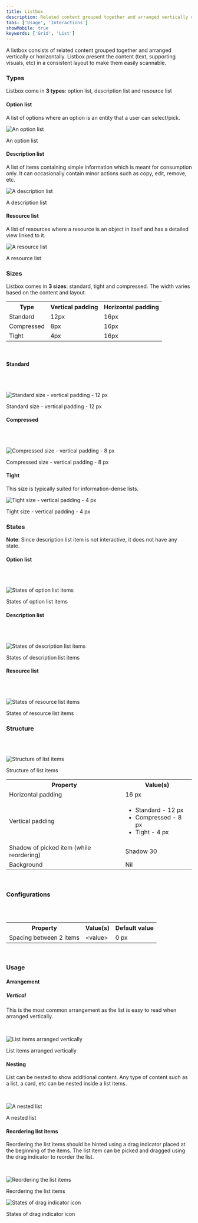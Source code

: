 ```yaml
---
title: Listbox
description: Related content grouped together and arranged vertically or horizontally.
tabs: ['Usage', 'Interactions']
showMobile: true
keywords: ['Grid', 'List']
---
```


A listbox consists of related content grouped together and arranged vertically or horizontally. Listbox present the content (text, supporting visuals, etc) in a consistent layout to make them easily scannable.

### Types
Listbox come in **3 types**: option list, description list and resource list

#### Option list
A list of options where an option is an entity that a user can select/pick.

![An option list](./images/Option-list.png)
<Caption>An option list</Caption>

#### Description list
A list of items containing simple information which is meant for consumption only. It can occasionally contain minor actions such as copy, edit, remove, etc.

![A description list](./images/Description-list.png)
<Caption>A description list</Caption>

#### Resource list
A list of resources where a resource is an object in itself and has a detailed view linked to it.

![A resource list](./images/Resource-list.png)
<Caption>A resource list</Caption>

### Sizes
Listbox comes in **3 sizes**: standard, tight and compressed. The width varies based on the content and layout.

<table style={{width: "100%"}}>
  <tbody>
    <tr>
      <th style={{width:"33%", textAlign: "left"}}>Type</th>
      <th style={{width:"33%", textAlign: "left"}}>Vertical padding</th>
      <th style={{width:"33%", textAlign: "left"}}>Horizontal padding</th>
    </tr>
    <tr style={{verticalAlign: "top"}}>
      <td>Standard</td>
      <td>12px</td>
      <td>16px</td>
    </tr>
    <tr style={{verticalAlign: "top"}}>
      <td>Compressed</td>
      <td>8px</td>
      <td>16px</td>
    </tr>
    <tr style={{verticalAlign: "top"}}>
      <td>Tight</td>
      <td>4px</td>
      <td>16px</td>
    </tr>
  </tbody>
</table>

<br/>

#### Standard

<br/>
<br/>

![Standard size - vertical padding - 12 px](./images/Standard.png)
<Caption>Standard size - vertical padding - 12 px</Caption>

#### Compressed

<br/>
<br/>

![Compressed size - vertical padding - 8 px](./images/Compressed.png)
<Caption>Compressed size - vertical padding - 8 px</Caption>

#### Tight 

This size is typically suited for information-dense lists.

![Tight size - vertical padding - 4 px](./images/Tight.png)
<Caption>Tight size - vertical padding - 4 px</Caption>

### States

**Note**: Since description list item is not interactive, it does not have any state.

#### Option list

<br/>
<br/>

![States of option list items](./images/States-Option-list.png)
<Caption>States of option list items</Caption>

#### Description list

<br/>
<br/>

![States of description list items](./images/States-Description-list.png)
<Caption>States of description list items</Caption>

#### Resource list

<br/>
<br/>

![States of resource list items](./images/States-Resource-list.png)
<Caption>States of resource list items</Caption>

<br/>

### Structure

<br/>
<br/>

![Structure of list items](./images/Structure.png)
<Caption>Structure of list items</Caption>

<br/>

<table style={{width: "100%"}}>
  <tbody>
    <tr>
      <th style={{width:"50%",  textAlign: "left"}}>Property</th>
      <th style={{width:"50%",  textAlign: "left"}}>Value(s)</th>
    </tr>
    <tr style={{verticalAlign: "top"}}>
      <td>Horizontal padding</td>
      <td>16 px</td>
    </tr>
    <tr style={{verticalAlign: "top"}}>
      <td>Vertical padding</td>
      <td>
        <ul>
          <li>Standard - 12 px</li>
          <li>Compressed - 8 px</li>
          <li>Tight - 4 px</li>
        </ul>
      </td>
    </tr>
    <tr style={{verticalAlign: "top"}}>
      <td>Shadow of picked item (while reordering)</td>
      <td>Shadow 30</td>
    </tr>
    <tr style={{verticalAlign: "top"}}>
      <td>Background</td>
      <td>Nil</td>
    </tr>
  </tbody>
</table>

<br/>

### Configurations

<br/>
<br/>

<table style={{width: "100%"}}>
  <tbody>
    <tr>
      <th style={{width:"33%", textAlign: "left"}}>Property</th>
      <th style={{width:"33%", textAlign: "left"}}>Value(s)</th>
      <th style={{width:"33%", textAlign: "left"}}>Default value</th>
    </tr>
    <tr style={{verticalAlign: "top"}}>
      <td>Spacing between 2 items</td>
      <td>&lt;value&gt;</td>
      <td>0 px</td>
    </tr>
  </tbody>
</table>

<br/>

### Usage

#### Arrangement

##### Vertical

This is the most common arrangement as the list is easy to read when arranged vertically. 

<br/>

![List items arranged vertically](./images/Vertical-arrangement.png)
<Caption>List items arranged vertically</Caption>

#### Nesting

List can be nested to show additional content. Any type of content such as a list, a card, etc can be nested inside a list items.

<br/>

![A nested list](./images/Nested-list.png)
<Caption>A nested list</Caption>

#### Reordering list items

Reordering the list items should be hinted using a drag indicator placed at the beginning of the items. The list item can be picked and dragged using the drag indicator to reorder the list.

<br/>

![Reordering the list items](./images/Reordering.png)
<Caption>Reordering the list items</Caption>

<br/>

![States of drag indicator icon](./images/States-Drag-Indicator-Icon.png)
<Caption>States of drag indicator icon</Caption>
